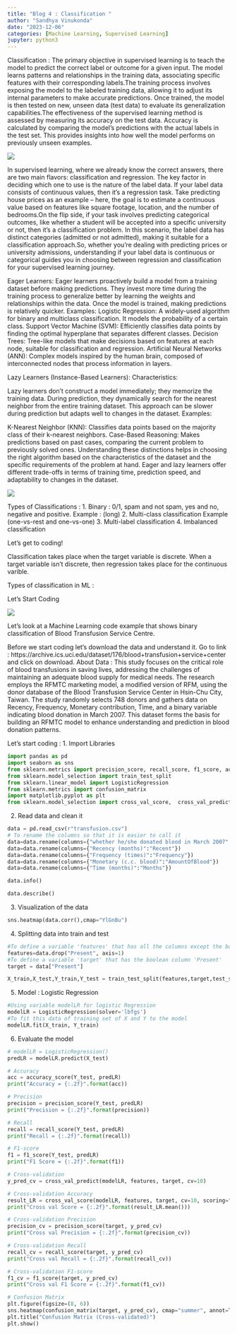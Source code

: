 ```yaml
---
title: "Blog 4 : Classification "
author: "Sandhya Vinukonda"
date: "2023-12-06"
categories: [Machine Learning, Supervised Learning]
jupyter: python3
---
```


Classification : The primary objective in supervised learning is to teach the model to predict the correct label or outcome for a given input. The model learns patterns and relationships in the training data, associating specific features with their corresponding labels.The training process involves exposing the model to the labeled training data, allowing it to adjust its internal parameters to make accurate predictions. Once trained, the model is then tested on new, unseen data (test data) to evaluate its generalization capabilities.The effectiveness of the supervised learning method is assessed by measuring its accuracy on the test data. Accuracy is calculated by comparing the model's predictions with the actual labels in the test set. This provides insights into how well the model performs on previously unseen examples.

![](Supervised_Learning.png)

In supervised learning, where we already know the correct answers, there are two main flavors: classification and regression. The key factor in deciding which one to use is the nature of the label data. If your label data consists of continuous values, then it's a regression task. Take predicting house prices as an example – here, the goal is to estimate a continuous value based on features like square footage, location, and the number of bedrooms.On the flip side, if your task involves predicting categorical outcomes, like whether a student will be accepted into a specific university or not, then it's a classification problem. In this scenario, the label data has distinct categories (admitted or not admitted), making it suitable for a classification approach.So, whether you're dealing with predicting prices or university admissions, understanding if your label data is continuous or categorical guides you in choosing between regression and classification for your supervised learning journey.


Eager Learners:
Eager learners proactively build a model from a training dataset before making predictions.
They invest more time during the training process to generalize better by learning the weights and relationships within the data.
Once the model is trained, making predictions is relatively quicker.
Examples:
Logistic Regression: A widely-used algorithm for binary and multiclass classification. It models the probability of a certain class.
Support Vector Machine (SVM): Efficiently classifies data points by finding the optimal hyperplane that separates different classes.
Decision Trees: Tree-like models that make decisions based on features at each node, suitable for classification and regression.
Artificial Neural Networks (ANN): Complex models inspired by the human brain, composed of interconnected nodes that process information in layers.


Lazy Learners (Instance-Based Learners):
Characteristics:

Lazy learners don't construct a model immediately; they memorize the training data.
During prediction, they dynamically search for the nearest neighbor from the entire training dataset.
This approach can be slower during prediction but adapts well to changes in the dataset.
Examples:

K-Nearest Neighbor (KNN): Classifies data points based on the majority class of their k-nearest neighbors.
Case-Based Reasoning: Makes predictions based on past cases, comparing the current problem to previously solved ones.
Understanding these distinctions helps in choosing the right algorithm based on the characteristics of the dataset and the specific requirements of the problem at hand. Eager and lazy learners offer different trade-offs in terms of training time, prediction speed, and adaptability to changes in the dataset.

![](Classifcation_Types.png)

Types of Classifications : 
1. Binary : 0/1, spam and not spam, yes and no, negative and positive.
Example : (long) 
2. Multi-class classification 
Example (one-vs-rest and one-vs-one)
3. Multi-label classification 
4. Imbalanced classification 

Let’s get to coding! 


Classification takes place when the target variable is discrete. 
When a target variable isn't discrete, then regression takes place for the continuous varible. 

Types of classification in ML : 

Let’s Start Coding 

![](LR_StepsOfCode.png)

Let's look at a Machine Learning code example that shows binary classification of Blood Transfusion Service Centre. 

Before we start coding let’s download the data and understand it. 
Go to link : https://archive.ics.uci.edu/dataset/176/blood+transfusion+service+center and click on download. 
About Data : This study focuses on the critical role of blood transfusions in saving lives, addressing the challenges of maintaining an adequate blood supply for medical needs. The research employs the RFMTC marketing model, a modified version of RFM, using the donor database of the Blood Transfusion Service Center in Hsin-Chu City, Taiwan. The study randomly selects 748 donors and gathers data on Recency, Frequency, Monetary contribution, Time, and a binary variable indicating blood donation in March 2007. This dataset forms the basis for 
building an RFMTC model to enhance understanding and prediction in blood donation patterns.

Let’s start coding : 
1. Import Libraries 

```python
import pandas as pd
import seaborn as sns
from sklearn.metrics import precision_score, recall_score, f1_score, accuracy_score
from sklearn.model_selection import train_test_split
from sklearn.linear_model import LogisticRegression
from sklearn.metrics import confusion_matrix
import matplotlib.pyplot as plt
from sklearn.model_selection import cross_val_score,  cross_val_predict

```

2. Read data and clean it 

```python
data = pd.read_csv(r"transfusion.csv")
# To rename the columns so that it is easier to call it 
data=data.rename(columns={"whether he/she donated blood in March 2007":"Present"})
data=data.rename(columns={"Recency (months)":"Recent"})
data=data.rename(columns={"Frequency (times)":"Frequency"})
data=data.rename(columns={"Monetary (c.c. blood)":"AmountOfBlood"})
data=data.rename(columns={"Time (months)":"Months"})
```

```python

data.info()
```

```python

data.describe()

```

3. Visualization of the data 

```python
sns.heatmap(data.corr(),cmap="YlGnBu")
```

4. Splitting data into train and test

```python
#To define a variable 'features' that has all the columns except the boolean column 'Present'
features=data.drop("Present", axis=1)
#To define a variable 'target' that has the boolean column 'Present'
target = data["Present"]

X_train,X_test,Y_train,Y_test = train_test_split(features,target,test_size=0.3,random_state=101)
```

5. Model : Logistic Regression

```python
#Using variable modelLR for logistic Regression
modelLR = LogisticRegression(solver='lbfgs')
#To fit this data of training set of X and Y to the model
modelLR.fit(X_train, Y_train)
```

6. Evaluate the model 
```python
# modelLR = LogisticRegression()
predLR = modelLR.predict(X_test)

# Accuracy
acc = accuracy_score(Y_test, predLR)
print("Accuracy = {:.2f}".format(acc))

# Precision
precision = precision_score(Y_test, predLR)
print("Precision = {:.2f}".format(precision))

# Recall
recall = recall_score(Y_test, predLR)
print("Recall = {:.2f}".format(recall))

# F1-score
f1 = f1_score(Y_test, predLR)
print("F1 Score = {:.2f}".format(f1))

# Cross-validation
y_pred_cv = cross_val_predict(modelLR, features, target, cv=10)

# Cross-validation Accuracy
result_LR = cross_val_score(modelLR, features, target, cv=10, scoring="accuracy")
print("Cross val Score = {:.2f}".format(result_LR.mean()))

# Cross-validation Precision
precision_cv = precision_score(target, y_pred_cv)
print("Cross val Precision = {:.2f}".format(precision_cv))

# Cross-validation Recall
recall_cv = recall_score(target, y_pred_cv)
print("Cross val Recall = {:.2f}".format(recall_cv))

# Cross-validation F1-score
f1_cv = f1_score(target, y_pred_cv)
print("Cross val F1 Score = {:.2f}".format(f1_cv))

# Confusion Matrix
plt.figure(figsize=(8, 6))
sns.heatmap(confusion_matrix(target, y_pred_cv), cmap="summer", annot=True, fmt="3.0f")
plt.title("Confusion Matrix (Cross-validated)")
plt.show()
```


